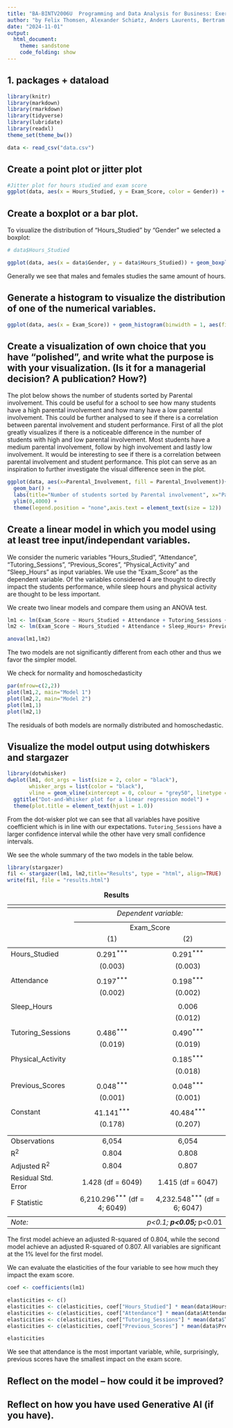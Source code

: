 ```yaml
---
title: "BA-BINTV2006U  Programming and Data Analysis for Business: Exercise 2"
author: "by Felix Thomsen, Alexander Schiøtz, Anders Laurents, Bertram Hage"
date: "2024-11-01"
output: 
  html_document:
    theme: sandstone
    code_folding: show
---
```


## 1. packages + dataload
<!-- 2. Load the dataset into R and inspect its structure. How many rows, how many columns, what is the
summary statistics for the numeric variables? -->
```r
library(knitr)
library(markdown)
library(rmarkdown)
library(tidyverse)
library(lubridate)
library(readxl)
theme_set(theme_bw())
```
```r
data <- read_csv("data.csv")
```

## Create a point plot or jitter plot
```r
#Jitter plot for hours studied and exam score
ggplot(data, aes(x = Hours_Studied, y = Exam_Score, color = Gender)) + geom_jitter() + scale_fill_manual(values = c("blue", "pink")) + labs(title = "Jitter plots of hours studied and exam scores + colored by Gender")
```

## Create a boxplot or a bar plot. 
To visualize the distribution of "Hours_Studied" by "Gender" we selected a boxplot:
```r
# data$Hours_Studied

ggplot(data, aes(x = data$Gender, y = data$Hours_Studied)) + geom_boxplot() +   labs(title = "Boxplot of Hours Studied by Gender", x = "Gender", y = "Hours Studied")
```

Generally we see that males and females studies the same amount of hours.

## Generate a histogram to visualize the distribution of one of the numerical variables.
```r

ggplot(data, aes(x = Exam_Score)) + geom_histogram(binwidth = 1, aes(fill = ..count..)) + scale_fill_gradient(low = "green", high = "blue") + labs(title = "Histogram of Exam Scores by Student", x = "Exam Score" , y = "Counts of Students")

```

## Create a visualization of own choice that you have “polished”,  and write what the purpose is with  your visualization. (Is it for a managerial decision? A publication? How?)
The plot below shows the number of students sorted by Parental involvement. This could be useful for a school to see how many students have a high parental involvement and how many have a low parental involvement. This could be further analysed to see if there is a correlation between parental involvement and student performance. First of all the plot greatly visualizes if there is a noticeable difference in the number of students with high and low parental involvement. Most students have a medium parental involvement, follow by high involvement and lastly low involvement. It would be interesting to see if there is a correlation between parental involvement and student performance. This plot can serve as an inspiration to further investigate the visual difference seen in the plot.
```r
ggplot(data, aes(x=Parental_Involvement, fill = Parental_Involvement))+
  geom_bar() +
  labs(title="Number of students sorted by Parental involvement", x="Parental involvement", y="Students")+
  ylim(0,4000) +
  theme(legend.position = "none",axis.text = element_text(size = 12))
```

## Create a linear model in which you model using at least tree input/independant variables. 
We consider the numeric variables "Hours_Studied", "Attendance", "Tutoring_Sessions", "Previous_Scores", "Physical_Activity" and "Sleep_Hours" as input variables.
We use the "Exam_Score" as the dependent variable.
Of the variables considered 4 are thought to directly impact the students performance, while sleep hours and physical activity are thought to be less important.

We create two linear models and compare them using an ANOVA test.
```r
lm1 <- lm(Exam_Score ~ Hours_Studied + Attendance + Tutoring_Sessions + Previous_Scores, data = data)
lm2 <- lm(Exam_Score ~ Hours_Studied + Attendance + Sleep_Hours+ Previous_Scores + Tutoring_Sessions + Physical_Activity, data = data)
```

```r
anova(lm1,lm2)
```

The two models are not significantly different from each other and thus we favor the simpler model.

We check for normality and homoschedasticity
```r
par(mfrow=c(2,2))
plot(lm1,2, main="Model 1")
plot(lm2,2, main="Model 2")
plot(lm1,1)
plot(lm2,1)
```

The residuals of both models are normally distributed and homoschedastic.

## Visualize the model output using dotwhiskers and stargazer
```r
library(dotwhisker)
dwplot(lm1, dot_args = list(size = 2, color = "black"),
       whisker_args = list(color = "black"),
       vline = geom_vline(xintercept = 0, colour = "grey50", linetype = 2)) +
  ggtitle("Dot-and-Whisker plot for a linear regression model") +
  theme(plot.title = element_text(hjust = 1.0))
```

From the dot-wisker plot we can see that all variables have positive coefficient which is in line with our expectations.
`Tutoring_Sessions` have a larger confidence interval while the other have very small confidence intervals.

We see the whole summary of the two models in the table below.

```r
library(stargazer)
fil <- stargazer(lm1, lm2,title="Results", type = "html", align=TRUE)
write(fil, file = "results.html")
```

<table style="text-align:center"><caption><strong>Results</strong></caption>
<tr><td colspan="3" style="border-bottom: 1px solid black"></td></tr><tr><td style="text-align:left"></td><td colspan="2"><em>Dependent variable:</em></td></tr>
<tr><td></td><td colspan="2" style="border-bottom: 1px solid black"></td></tr>
<tr><td style="text-align:left"></td><td colspan="2">Exam_Score</td></tr>
<tr><td style="text-align:left"></td><td>(1)</td><td>(2)</td></tr>
<tr><td colspan="3" style="border-bottom: 1px solid black"></td></tr><tr><td style="text-align:left">Hours_Studied</td><td>0.291<sup>***</sup></td><td>0.291<sup>***</sup></td></tr>
<tr><td style="text-align:left"></td><td>(0.003)</td><td>(0.003)</td></tr>
<tr><td style="text-align:left"></td><td></td><td></td></tr>
<tr><td style="text-align:left">Attendance</td><td>0.197<sup>***</sup></td><td>0.198<sup>***</sup></td></tr>
<tr><td style="text-align:left"></td><td>(0.002)</td><td>(0.002)</td></tr>
<tr><td style="text-align:left"></td><td></td><td></td></tr>
<tr><td style="text-align:left">Sleep_Hours</td><td></td><td>0.006</td></tr>
<tr><td style="text-align:left"></td><td></td><td>(0.012)</td></tr>
<tr><td style="text-align:left"></td><td></td><td></td></tr>
<tr><td style="text-align:left">Tutoring_Sessions</td><td>0.486<sup>***</sup></td><td>0.490<sup>***</sup></td></tr>
<tr><td style="text-align:left"></td><td>(0.019)</td><td>(0.019)</td></tr>
<tr><td style="text-align:left"></td><td></td><td></td></tr>
<tr><td style="text-align:left">Physical_Activity</td><td></td><td>0.185<sup>***</sup></td></tr>
<tr><td style="text-align:left"></td><td></td><td>(0.018)</td></tr>
<tr><td style="text-align:left"></td><td></td><td></td></tr>
<tr><td style="text-align:left">Previous_Scores</td><td>0.048<sup>***</sup></td><td>0.048<sup>***</sup></td></tr>
<tr><td style="text-align:left"></td><td>(0.001)</td><td>(0.001)</td></tr>
<tr><td style="text-align:left"></td><td></td><td></td></tr>
<tr><td style="text-align:left">Constant</td><td>41.141<sup>***</sup></td><td>40.484<sup>***</sup></td></tr>
<tr><td style="text-align:left"></td><td>(0.178)</td><td>(0.207)</td></tr>
<tr><td style="text-align:left"></td><td></td><td></td></tr>
<tr><td colspan="3" style="border-bottom: 1px solid black"></td></tr><tr><td style="text-align:left">Observations</td><td>6,054</td><td>6,054</td></tr>
<tr><td style="text-align:left">R<sup>2</sup></td><td>0.804</td><td>0.808</td></tr>
<tr><td style="text-align:left">Adjusted R<sup>2</sup></td><td>0.804</td><td>0.807</td></tr>
<tr><td style="text-align:left">Residual Std. Error</td><td>1.428 (df = 6049)</td><td>1.415 (df = 6047)</td></tr>
<tr><td style="text-align:left">F Statistic</td><td>6,210.296<sup>***</sup> (df = 4; 6049)</td><td>4,232.548<sup>***</sup> (df = 6; 6047)</td></tr>
<tr><td colspan="3" style="border-bottom: 1px solid black"></td></tr><tr><td style="text-align:left"><em>Note:</em></td><td colspan="2" style="text-align:right"><sup>*</sup>p<0.1; <sup>**</sup>p<0.05; <sup>***</sup>p<0.01</td></tr>
</table>

The first model achieve an adjusted R-squared of 0.804, while the second model achieve an adjusted R-squared of 0.807.
All variables are significant at the 1% level for the first model.

We can evaluate the elasticities of the four variable to see how much they impact the exam score.

```r
coef <- coefficients(lm1)

elasticities <- c()
elasticities <- c(elasticities, coef["Hours_Studied"] * mean(data$Hours_Studied) / mean(data$Exam_Score))
elasticities <- c(elasticities, coef["Attendance"] * mean(data$Attendance) / mean(data$Exam_Score))
elasticities <- c(elasticities, coef["Tutoring_Sessions"] * mean(data$Tutoring_Sessions) / mean(data$Exam_Score))
elasticities <- c(elasticities, coef["Previous_Scores"] * mean(data$Previous_Scores) / mean(data$Exam_Score))

elasticities
```

We see that attendance is the most important variable, while, surprisingly, previous scores have the smallest impact on the exam score.

## Reflect on the model – how could it be improved?

## Reflect on how you have used Generative AI (if you have).